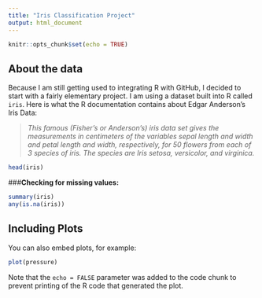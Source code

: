 ```yaml
---
title: "Iris Classification Project"
output: html_document
---
```


```r
knitr::opts_chunk$set(echo = TRUE)
```

## About the data

Because I am still getting used to integrating R with GitHub, I decided to start with a fairly elementary project. I am using a dataset built into R called `iris`. Here is what the R documentation contains about Edgar Anderson's Iris Data:

> *This famous (Fisher's or Anderson's) iris data set gives the measurements in centimeters of the variables sepal length and width and petal length and width, respectively, for 50 flowers from each of 3 species of iris. The species are Iris setosa, versicolor, and virginica.*

```r
head(iris)
```

###**Checking for missing values:**

```r
summary(iris)
any(is.na(iris))
```





## Including Plots

You can also embed plots, for example:

```r
plot(pressure)
```

Note that the `echo = FALSE` parameter was added to the code chunk to prevent printing of the R code that generated the plot.
